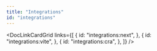 ```yaml
---
title: "Integrations"
id: "integrations"
---
```


<DocLinkCardGrid
  links={[
    {
      id: "integrations:next",
    },
    {
      id: "integrations:vite",
    },
    {
      id: "integrations:cra",
    },
  ]}
/>
